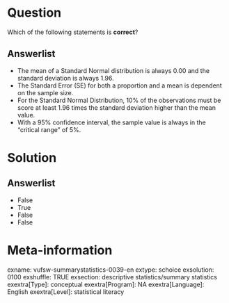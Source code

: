 Question
========
Which of the following statements is **correct**?

Answerlist
----------
* The mean of a Standard Normal distribution is always 0.00 and the standard deviation is always 1.96.
* The Standard Error (SE) for both a proportion and a mean is dependent on the sample size.
* For the Standard Normal Distribution, 10% of the observations must be score at least 1.96 times the standard deviation higher than the mean value.
* With a 95% confidence interval, the sample value is always in the "critical range" of 5%.

Solution
========

Answerlist
----------
* False
* True
* False
* False

Meta-information
================
exname: vufsw-summarystatistics-0039-en
extype: schoice
exsolution: 0100
exshuffle: TRUE
exsection: descriptive statistics/summary statistics
exextra[Type]: conceptual
exextra[Program]: NA
exextra[Language]: English
exextra[Level]: statistical literacy

